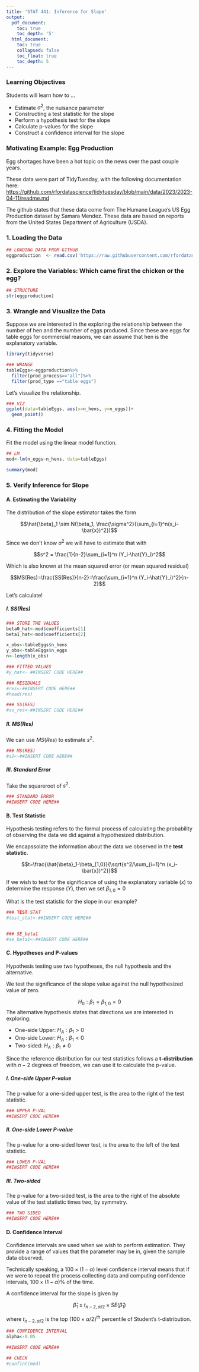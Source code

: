 ```yaml
---
title: 'STAT 441: Inference for Slope'
output:
  pdf_document:
    toc: true
    toc_depth: '5'
  html_document:
    toc: true
    collapsed: false
    toc_float: true
    toc_depth: 5
---
```


### Learning Objectives 

Students will learn how to ...

* Estimate $\sigma^2$, the nuisance parameter
* Constructing a test statistic for the slope
* Perform a hypothesis test for the slope
* Calculate p-values for the slope
* Construct a confidence interval for the slope
  
### Motivating Example: Egg Production 

Egg shortages have been a hot topic on the news over the past couple years.

These data were part of TidyTuesday, with the following documentation here: 
<https://github.com/rfordatascience/tidytuesday/blob/main/data/2023/2023-04-11/readme.md> 

The github states that these data come from  The Humane League's US Egg Production dataset by Samara Mendez.  These data are based on reports from the United States Department of Agriculture (USDA). 

### 1. Loading the Data

```r
## LOADING DATA FROM GITHUB
eggproduction  <- read.csv('https://raw.githubusercontent.com/rfordatascience/tidytuesday/main/data/2023/2023-04-11/egg-production.csv')

```

### 2. Explore the Variables: Which came first the chicken or the egg? 

```r
## STRUCTURE
str(eggproduction)
```
### 3. Wrangle and Visualize the Data 

Suppose we are interested in the exploring the relationship between the number of hen and the number of eggs produced.  Since these are eggs for table eggs for commercial reasons, we can assume that hen is the explanatory variable. 

```r
library(tidyverse)

### WRANGE
tableEggs<-eggproduction%>%
  filter(prod_process=="all")%>%
  filter(prod_type =="table eggs")
```

Let's visualize the relationship. 

```r
### VIZ
ggplot(data=tableEggs, aes(x=n_hens, y=n_eggs))+
  geom_point()
```
### 4. Fitting the Model

Fit the model using the linear model function. 

```r
## LM 
mod<-lm(n_eggs~n_hens, data=tableEggs)

summary(mod)
```

### 5. Verify Inference for Slope

#### A. Estimating the Variability

The distribution of the slope estimator takes the form 

$$\hat{\beta}_1 \sim N(\beta_1, \frac{\sigma^2}{\sum_{i=1}^n(x_i-\bar{x})^2})$$

Since we don't know $\sigma^2$ we will have to estimate that with 

$$s^2 = \frac{1}{n-2}\sum_{i=1}^n (Y_i-\hat{Y}_i)^2$$ 

Which is also known at the mean squared error (or mean squared residual)

$$MS(Res)=\frac{SS(Res)}{n-2}=\frac{\sum_{i=1}^n (Y_i-\hat{Y}_i)^2}{n-2}$$

Let's calculate!

##### I. $SS(Res)$

```r
### STORE THE VALUES 
beta0_hat<-mod$coefficients[1]
beta1_hat<-mod$coefficients[2]

x_obs<-tableEggs$n_hens
y_obs<-tableEggs$n_eggs
n<-length(x_obs)

### FITTED VALUES
#y_hat<- ##INSERT CODE HERE##

### RESIDUALS 
#res<-##INSERT CODE HERE##
#head(res)

### SS(RES)
#ss_res<-##INSERT CODE HERE##
```


##### II. $MS(Res)$

We can use $MS(Res)$ to estimate $s^2$. 

```r
### MS(RES)
#s2<-##INSERT CODE HERE##

```

##### III. Standard Error

Take the squareroot of $s^2$. 

```r
### STANDARD ERROR
##INSERT CODE HERE##
```

#### B. Test Statistic

Hypothesis testing refers to the formal process of calculating the probability of observing the data we did against a hypothesized distribution.

We encapssolate the information about the data we observed in the **test statistic**.  

$$t=\frac{\hat{\beta}_1-\beta_{1,0}}{\sqrt{s^2/\sum_{i=1}^n (x_i-\bar{x})^2}}$$

If we wish to test for the significance of using the explanatory variable ($x$) to determine the response ($Y$), then we set $\beta_{1,0}=0$


What is the test statistic for the slope in our example? 

```r
### TEST STAT
#test_stat<-##INSERT CODE HERE##


### SE_beta1
#se_beta1<-##INSERT CODE HERE##
```


#### C. Hypotheses and P-values

Hypothesis testing use two hypotheses, the null hypothesis and the alternative. 

We test the significance of the slope value against the null hypothesized value of zero. 

$$H_0: \beta_1 = \beta_{1,0} = 0$$
The alternative hypothesis states that directions we are interested in exploring: 

* One-side Upper: $H_A: \beta_1 > 0$
* One-side Lower: $H_A: \beta_1 < 0$
* Two-sided: $H_A: \beta_1 \neq 0$

Since the reference distribution for our test statistics follows a **t-distribution** with $n-2$ degrees of freedom, we can use it to calculate the p-value.   

##### I. One-side Upper P-value

The p-value for a one-sided upper test, is the area to the right of the test statistic. 

```r
### UPPER P-VAL
##INSERT CODE HERE##
```

##### II. One-side Lower P-value

The p-value for a one-sided lower test, is the area to the left of the test statistic. 

```r
### LOWER P-VAL
##INSERT CODE HERE##
```


##### III. Two-sided

The p-value for a two-sided test, is the area to the right of the absolute value of the test statistic times two, by symmetry. 

```r
### TWO SIDED
##INSERT CODE HERE##
```


#### D. Confidence Interval

Confidence intervals are used when we wish to perform estimation.  They provide a range of values that the parameter may be in, given the sample data observed.  

Technically speaking, a $100\times (1-\alpha)$ level confidence interval means that if we were to repeat the process collecting data and computing confidence intervals, $100\times (1-\alpha)\%$ of the time.  

A confidence interval for the slope is given by

$$\hat{\beta}_1 \pm t_{n-2, \alpha/2} \times SE(\hat{\beta}_1)$$

where $t_{n-2, \alpha/2}$ is the top $(100\times \alpha/2)^{th}$ percentile of Student's t-distribution.

```r
### CONFIDENCE INTERVAL
alpha<-0.05

##INSERT CODE HERE##

## CHECK
#confint(mod)
```


